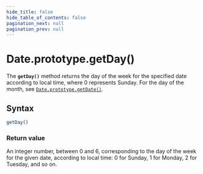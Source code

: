 ```yaml
---
hide_title: false
hide_table_of_contents: false
pagination_next: null
pagination_prev: null
---
```

# Date.prototype.getDay()

The **`getDay()`** method returns the
day of the week for the specified date according to local time, where 0 represents
Sunday. For the day of the month, see [`Date.prototype.getDate()`](./getDate.mdx).

## Syntax

```js
getDay()
```

### Return value

An integer number, between 0 and 6, corresponding to the day of the week for the given
date, according to local time: 0 for Sunday, 1 for Monday, 2 for Tuesday, and so on.
